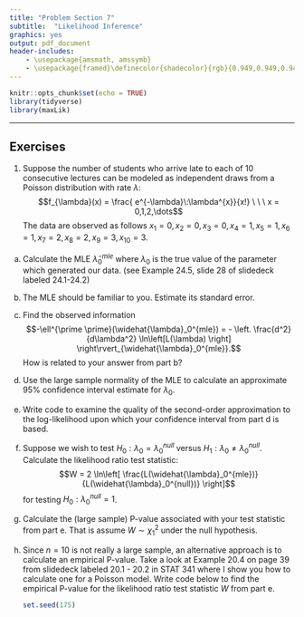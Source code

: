 ```yaml
---
title: "Problem Section 7"
subtitle:  "Likelihood Inference"
graphics: yes
output: pdf_document
header-includes:
    - \usepackage{amsmath, amssymb}
    - \usepackage{framed}\definecolor{shadecolor}{rgb}{0.949,0.949,0.949}
---
```


```r
knitr::opts_chunk$set(echo = TRUE)
library(tidyverse)
library(maxLik)
```

\begin{shaded}

\textbf{Learning Outcomes}

The problems are designed to build conceptual understanding and problem-solving skills. The emphasis is on learning to find, evaluate and build confidence. The specific tasks include: 

  
   - Perform inference using the large sample distribution of the MLE
   
   - Calculate the likelihood ratio test statistic for significance testing 
   
   - Back up and support work with relevant explanations


\end{shaded}

* * *

## Exercises 

1. Suppose the number of students who arrive late to each of 10 consecutive lectures can be modeled as independent draws from a Poisson distribution with rate $\lambda$:
$$f_{\lambda}(x) = \frac{ e^{-\lambda}\:\lambda^{x}}{x!} \ \ \ x = 0,1,2,\dots$$
The data are observed as follows $x_1=0, x_2=0,x_3=0,x_4=1,x_5=1,x_6=1,x_7=2,x_8=2,x_9=3,x_{10}=3$. \footnote{note: $x_i$ denotes the number of students who were late to class $i$}

a. Calculate the MLE $\widehat{\lambda}_0^{mle}$ where $\lambda_0$ is the true value of the parameter which generated our data.   (see Example 24.5, slide 28 of slidedeck labeled 24.1-24.2)

b. The MLE should be familiar to you. Estimate its standard error.


c. Find the observed information $$-\ell^{\prime \prime}(\widehat{\lambda}_0^{mle}) = - \left. \frac{d^2}{d\lambda^2} \ln\left[L(\lambda) \right] \right\rvert_{\widehat{\lambda}_0^{mle}}.$$ How is related to your answer from part b?

d. Use the large sample normality of the MLE to calculate an approximate 95% confidence interval estimate for $\lambda_0$.

e. Write code to examine the quality of the second-order approximation to the log-likelihood upon which your confidence interval from part d is based. 

f. Suppose we wish to test $H_0: \lambda_0 = \lambda_0^{null}$ versus $H_1: \lambda_0 \neq \lambda_0^{null}$. Calculate the likelihood ratio test statistic:
$$W = 2 \ln\left[ \frac{L(\widehat{\lambda}_0^{mle})}{L(\widehat{\lambda}_0^{null})} \right]$$ for testing $H_0: \lambda_0^{null}=1$.

g. Calculate the (large sample) P-value associated with your test statistic from part e. That is assume $W \sim \chi^2_1$ under the null hypothesis. 

h. Since $n=10$ is not really a large sample, an alternative approach is to calculate an empirical P-value.  Take a look at Example 20.4 on page 39 from slidedeck labeled 20.1 - 20.2 in STAT 341 where I show you how to calculate one for a Poisson model. Write code below to find the empirical P-value for the likelihood ratio test statistic $W$ from part e.


    ```r
    set.seed(175)

    ```



<!---
2. Suppose $X$ is a discrete random variable with PMF $f(x)$ indexed by a parameter $\theta$as shown below. 
\begin{table}[h]
\centering
\begin{tabular}{ccccc} 
& $x=1$ & $x=2$ & $x=3$ & $x=4$ \\ \hline
$\theta_0$ & 1/3 & 1/6 & 1/12 & 5/12 \\
$\theta_1$ & 1/2 & 1/4 & 1/6 & 1/12 \\ \hline \\ 
$W$ &  &   &  &  \\ \hline
\end{tabular}
\end{table}

a. Say we want to test $H_0:\theta=\theta_0^{null}$ versus $H_1:\theta \neq \theta_0^{null}$. Calculate the likelihood ratio statistic 
$$W= 2 \ln \left[ \frac{L(\widehat{\theta}_0^{mle})}{L(\theta_0^{null})} \right]$$ 
for for each value of $x$ and write it in the last row of the table. (Hint: The parameter $\theta$ can only take two values, so you can find the MLE fairly easily)

b. Write the sampling distribution of $W$ assuming $H_0$ is true. (Hint: $W$ is a discrete random variable) 

c. Suppose we observe $x=3$. Calculate the P-value. What should we conclude at a 0.05 level of significance?

--->